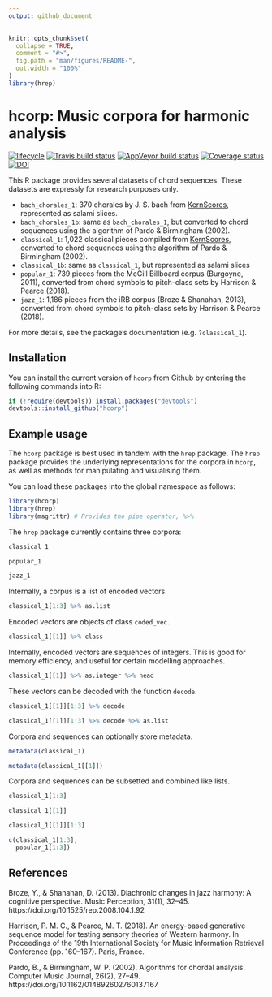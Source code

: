 ```yaml
---
output: github_document
---
```


<!-- README.md is generated from README.Rmd. Please edit that file -->

```r
knitr::opts_chunk$set(
  collapse = TRUE,
  comment = "#>",
  fig.path = "man/figures/README-",
  out.width = "100%"
)
library(hrep)
```
# hcorp: Music corpora for harmonic analysis

[![lifecycle](https://img.shields.io/badge/lifecycle-maturing-blue.svg)](https://www.tidyverse.org/lifecycle/#maturing)
[![Travis build status](https://travis-ci.org/pmcharrison/hcorp.svg?branch=master)](https://travis-ci.org/pmcharrison/hcorp)
[![AppVeyor build status](https://ci.appveyor.com/api/projects/status/github/pmcharrison/hcorp?branch=master&svg=true)](https://ci.appveyor.com/project/pmcharrison/hcorp)
[![Coverage status](https://coveralls.io/repos/github/pmcharrison/hcorp/badge.svg)](https://coveralls.io/r/pmcharrison/hcorp?branch=master)
[![DOI](https://zenodo.org/badge/DOI/10.5281/zenodo.2545754.svg)](https://doi.org/10.5281/zenodo.2545754)

This R package provides several datasets of chord sequences.
These datasets are expressly for research purposes only.

- `bach_chorales_1`: 370 chorales by J. S. bach from
[KernScores](http://kern.humdrum.org/), represented as salami slices.
- `bach_chorales_1b`: same as `bach_chorales_1`, but converted to chord sequences
 using the algorithm of Pardo & Birmingham (2002).
- `classical_1`: 1,022 classical pieces compiled from
[KernScores](http://kern.humdrum.org/), converted to chord sequences
using the algorithm of Pardo & Birmingham (2002).
- `classical_1b`: same as `classical_1`, but represented as salami slices
- `popular_1`: 739 pieces from the McGill Billboard corpus (Burgoyne,
2011), converted from chord symbols to pitch-class sets by Harrison
& Pearce (2018).
- `jazz_1`: 1,186 pieces from the iRB corpus (Broze & Shanahan, 2013),
converted from chord symbols to pitch-class sets by Harrison &
Pearce (2018).

For more details, see the package's documentation (e.g. `?classical_1`).

## Installation

You can install the current version of `hcorp` from Github
by entering the following commands into R:

``` r
if (!require(devtools)) install.packages("devtools")
devtools::install_github("hcorp")
```

## Example usage

The `hcorp` package is best used in tandem with the `hrep` package.
The `hrep` package provides the underlying representations for the corpora
in `hcorp`,
as well as methods for manipulating and visualising them.

You can load these packages into the global namespace as follows:

```r
library(hcorp)
library(hrep)
library(magrittr) # Provides the pipe operator, %>%
```

The `hrep` package currently contains three corpora:

```r
classical_1

popular_1

jazz_1
```

Internally, a corpus is a list of encoded vectors.

```r
classical_1[1:3] %>% as.list
```

Encoded vectors are objects of class `coded_vec`.

```r
classical_1[[1]] %>% class
```

Internally, encoded vectors are sequences of integers.
This is good for memory efficiency,
and useful for certain modelling approaches.

```r
classical_1[[1]] %>% as.integer %>% head
```

These vectors can be decoded with the function `decode`.

```r
classical_1[[1]][1:3] %>% decode

classical_1[[1]][1:3] %>% decode %>% as.list
```

Corpora and sequences can optionally store metadata.

```r
metadata(classical_1)

metadata(classical_1[[1]])
```

Corpora and sequences can be subsetted and combined like lists.

```r
classical_1[1:3]

classical_1[[1]]

classical_1[[1]][1:3]

c(classical_1[1:3],
  popular_1[1:3])
```

## References

Broze, Y., & Shanahan, D. (2013). Diachronic changes in jazz harmony: A cognitive perspective. Music Perception, 31(1), 32–45. https://doi.org/10.1525/rep.2008.104.1.92

Harrison, P. M. C., & Pearce, M. T. (2018). An energy-based generative sequence model for testing sensory theories of Western harmony. In Proceedings of the 19th International Society for Music Information Retrieval Conference (pp. 160–167). Paris, France.

Pardo, B., & Birmingham, W. P. (2002). Algorithms for chordal analysis. Computer Music Journal, 26(2), 27–49. https://doi.org/10.1162/014892602760137167
